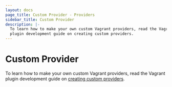 ```yaml
---
layout: docs
page_title: Custom Provider - Providers
sidebar_title: Custom Provider
description: |-
  To learn how to make your own custom Vagrant providers, read the Vagrant
  plugin development guide on creating custom providers.
---
```


# Custom Provider

To learn how to make your own custom Vagrant providers, read the Vagrant plugin
development guide on [creating custom providers](/docs/plugins/providers).
